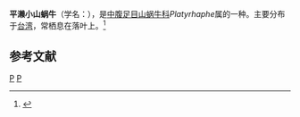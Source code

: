 {{Speciesbox
| taxon = Platyrhaphe hirasei
| binomial_authority = (Pilsbry, 1901)
}}
'''平濑小山蜗牛'''（学名：''{{lang|la|Platyrhaphe hirasei}}''），是[[中腹足目|中腹足目]][[山蜗牛科|山蜗牛科]]''Platyrhaphe''属的一种。主要分布于[[台湾|台湾]]，常栖息在落叶上。<ref>{{cite web|url=http://shell.sinica.edu.tw/chinese/shellbase_detail.php?science_no=3150|title=国际贝库：平濑小山蜗牛|publisher=台湾贝类资料库|accessdate=2009-08-11|archive-date=2016-03-04|archive-url=https://web.archive.org/web/20160304102910/http://shell.sinica.edu.tw/chinese/shellbase_detail.php?science_no=3150|dead-url=no}}</ref>

== 参考文献 ==
{{reflist}}
{{Taxonbar|from=Q11061186}}

[[Category:環口螺科|P]]
[[Category:_1901年描述的动物|P]]